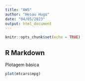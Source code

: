 ```yaml
---
title: "AWS"
author: "Hesau Hugo"
date: "04/05/2023"
output: html_document
---
```


```r
knitr::opts_chunk$set(echo = TRUE)
```

## R Markdown

Plotagem básica

```r
plot(mtcars$mpg)
```
